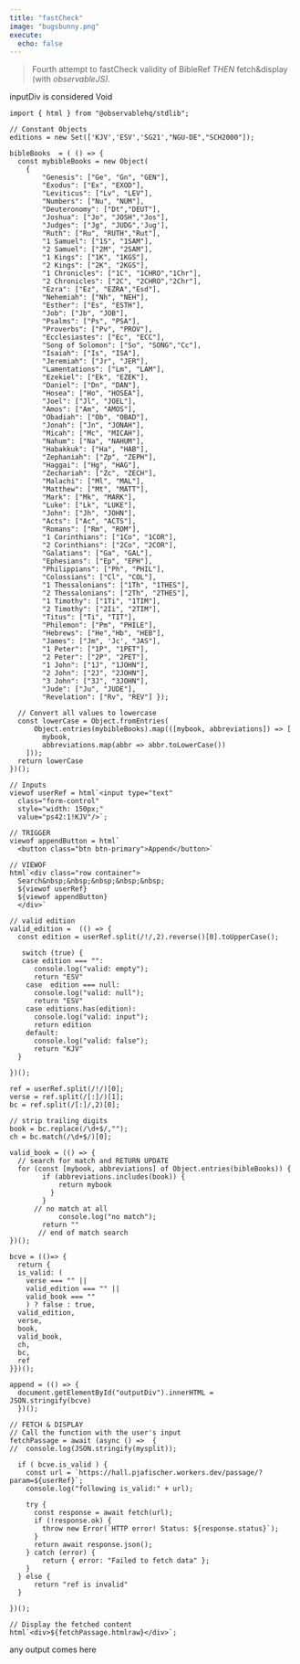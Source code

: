 ```yaml
---
title: "fastCheck"
image: "bugsbunny.png"
execute:
  echo: false
---
```


> Fourth attempt to fastCheck validity of BibleRef *THEN* fetch&display (with *observableJS).*

::: {#inputDiv}
inputDiv is considered Void
:::

```ojs
import { html } from "@observablehq/stdlib";

// Constant Objects
editions = new Set(['KJV','ESV','SG21',"NGU-DE","SCH2000"]);

bibleBooks  = ( () => {
  const mybibleBooks = new Object(
    {
        "Genesis": ["Ge", "Gn", "GEN"],
        "Exodus": ["Ex", "EXOD"],
        "Leviticus": ["Lv", "LEV"],
        "Numbers": ["Nu", "NUM"],
        "Deuteronomy": ["Dt","DEUT"],
        "Joshua": ["Jo", "JOSH","Jos"],
        "Judges": ["Jg", "JUDG",'Jug'],
        "Ruth": ["Ru", "RUTH","Rut"],
        "1 Samuel": ["1S", "1SAM"],
        "2 Samuel": ["2M", "2SAM"],
        "1 Kings": ["1K", "1KGS"],
        "2 Kings": ["2K", "2KGS"],
        "1 Chronicles": ["1C", "1CHRO","1Chr"],
        "2 Chronicles": ["2C", "2CHRO","2Chr"],
        "Ezra": ["Ez", "EZRA","Esd"],
        "Nehemiah": ["Nh", "NEH"],
        "Esther": ["Es", "ESTH"],
        "Job": ["Jb", "JOB"],
        "Psalms": ["Ps", "PSA"],
        "Proverbs": ["Pv", "PROV"],
        "Ecclesiastes": ["Ec", "ECC"],
        "Song of Solomon": ["So", "SONG","Cc"],
        "Isaiah": ["Is", "ISA"],
        "Jeremiah": ["Jr", "JER"],
        "Lamentations": ["Lm", "LAM"],
        "Ezekiel": ["Ek", "EZEK"],
        "Daniel": ["Dn", "DAN"],
        "Hosea": ["Ho", "HOSEA"],
        "Joel": ["Jl", "JOEL"],
        "Amos": ["Am", "AMOS"],
        "Obadiah": ["Ob", "OBAD"],
        "Jonah": ["Jn", "JONAH"],
        "Micah": ["Mc", "MICAH"],
        "Nahum": ["Na", "NAHUM"],
        "Habakkuk": ["Ha", "HAB"],
        "Zephaniah": ["Zp", "ZEPH"],
        "Haggai": ["Hg", "HAG"],
        "Zechariah": ["Zc", "ZECH"],
        "Malachi": ["Ml", "MAL"],
        "Matthew": ["Mt", "MATT"],
        "Mark": ["Mk", "MARK"],
        "Luke": ["Lk", "LUKE"],
        "John": ["Jh", "JOHN"],
        "Acts": ["Ac", "ACTS"],
        "Romans": ["Rm", "ROM"],
        "1 Corinthians": ["1Co", "1COR"],
        "2 Corinthians": ["2Co", "2COR"],
        "Galatians": ["Ga", "GAL"],
        "Ephesians": ["Ep", "EPH"],
        "Philippians": ["Ph", "PHIL"],
        "Colossians": ["Cl", "COL"],
        "1 Thessalonians": ["1Th", "1THES"],
        "2 Thessalonians": ["2Th", "2THES"],
        "1 Timothy": ["1Ti", "1TIM"],
        "2 Timothy": ["2Ii", "2TIM"],
        "Titus": ["Ti", "TIT"],
        "Philemon": ["Pm", "PHILE"],
        "Hebrews": ["He","Hb", "HEB"],
        "James": ["Jm", 'Jc', "JAS"],
        "1 Peter": ["1P", "1PET"],
        "2 Peter": ["2P", "2PET"],
        "1 John": ["1J", "1JOHN"],
        "2 John": ["2J", "2JOHN"],
        "3 John": ["3J", "3JOHN"],
        "Jude": ["Ju", "JUDE"],
        "Revelation": ["Rv", "REV"] });
  
  // Convert all values to lowercase
  const lowerCase = Object.fromEntries(
      Object.entries(mybibleBooks).map(([mybook, abbreviations]) => [
        mybook,
        abbreviations.map(abbr => abbr.toLowerCase())
    ]));
  return lowerCase  
})();

// Inputs
viewof userRef = html`<input type="text" 
  class="form-control" 
  style="width: 150px;"
  value="ps42:1!KJV"/>`;
  
// TRIGGER    
viewof appendButton = html`
  <button class="btn btn-primary">Append</button>`

// VIEWOF
html`<div class="row container">
  Search&nbsp;&nbsp;&nbsp;&nbsp;&nbsp;
  ${viewof userRef}
  ${viewof appendButton}
  </div>`
  
// valid edition  
valid_edition =  (() => {
  const edition = userRef.split(/!/,2).reverse()[0].toUpperCase();

   switch (true) {
   case edition === "":
      console.log("valid: empty");
      return "ESV"
    case  edition === null:
      console.log("valid: null");
      return "ESV"
    case editions.has(edition):
      console.log("valid: input");
      return edition  
    default:
      console.log("valid: false");
      return "KJV"
  }
  
})();

ref = userRef.split(/!/)[0];
verse = ref.split(/[:]/)[1];
bc = ref.split(/[:]/,2)[0];

// strip trailing digits
book = bc.replace(/\d+$/,"");
ch = bc.match(/\d+$/)[0];

valid_book = (() => {
  // search for match and RETURN UPDATE
  for (const [mybook, abbreviations] of Object.entries(bibleBooks)) {
        if (abbreviations.includes(book)) {
            return mybook
          }
        } 
      // no match at all
            console.log("no match");
        return ""
       // end of match search
})();

bcve = (()=> {
  return {
  is_valid: ( 
    verse === "" || 
    valid_edition === "" ||
    valid_book === ""
    ) ? false : true,     
  valid_edition,
  verse,
  book,
  valid_book,
  ch,
  bc,
  ref
}})();

append = (() => {
  document.getElementById("outputDiv").innerHTML = JSON.stringify(bcve)
  })();
  
// FETCH & DISPLAY
// Call the function with the user's input
fetchPassage = await (async () =>  {
//  console.log(JSON.stringify(mysplit));
  
  if ( bcve.is_valid ) {
    const url = `https://hall.pjafischer.workers.dev/passage/?param=${userRef}`;
    console.log("following is_valid:" + url);
    
    try {
      const response = await fetch(url);
      if (!response.ok) {
        throw new Error(`HTTP error! Status: ${response.status}`);
      }
      return await response.json();
    } catch (error) {
        return { error: "Failed to fetch data" };
    }
  } else {
      return "ref is invalid"
  }

})();

// Display the fetched content
html`<div>${fetchPassage.htmlraw}</div>`;  
```

::: {#outputDiv}
any output comes here
:::
